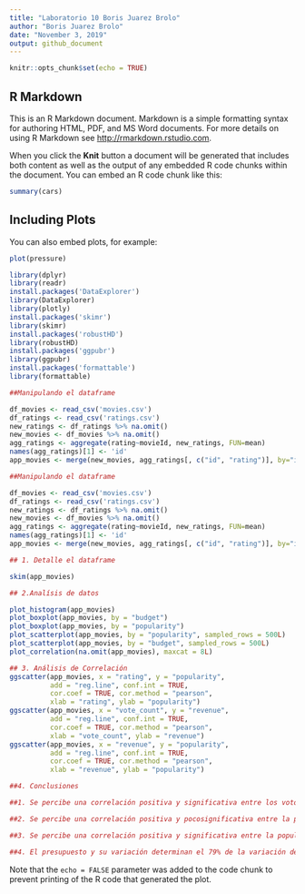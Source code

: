 ---
title: "Laboratorio 10 Boris Juarez Brolo"
author: "Boris Juarez Brolo"
date: "November 3, 2019"
output: github_document
---

```{r setup, include=FALSE}
knitr::opts_chunk$set(echo = TRUE)
```

## R Markdown

This is an R Markdown document. Markdown is a simple formatting syntax for authoring HTML, PDF, and MS Word documents. For more details on using R Markdown see <http://rmarkdown.rstudio.com>.

When you click the **Knit** button a document will be generated that includes both content as well as the output of any embedded R code chunks within the document. You can embed an R code chunk like this:

```{r cars}
summary(cars)
```

## Including Plots

You can also embed plots, for example:

```{r pressure, echo=FALSE}
plot(pressure)
```
```{r cache=TRUE, echo=FALSE}
library(dplyr)
library(readr)
install.packages('DataExplorer')
library(DataExplorer)
library(plotly)
install.packages('skimr')
library(skimr)
install.packages('robustHD')
library(robustHD)
install.packages('ggpubr')
library(ggpubr)
install.packages('formattable')
library(formattable)

##Manipulando el dataframe 

df_movies <- read_csv('movies.csv')
df_ratings <- read_csv('ratings.csv')
new_ratings <- df_ratings %>% na.omit()
new_movies <- df_movies %>% na.omit()
agg_ratings <- aggregate(rating~movieId, new_ratings, FUN=mean)
names(agg_ratings)[1] <- 'id'
app_movies <- merge(new_movies, agg_ratings[, c("id", "rating")], by="id")

```
```{r}
##Manipulando el dataframe 

df_movies <- read_csv('movies.csv')
df_ratings <- read_csv('ratings.csv')
new_ratings <- df_ratings %>% na.omit()
new_movies <- df_movies %>% na.omit()
agg_ratings <- aggregate(rating~movieId, new_ratings, FUN=mean)
names(agg_ratings)[1] <- 'id'
app_movies <- merge(new_movies, agg_ratings[, c("id", "rating")], by="id")

## 1. Detalle el dataframe

skim(app_movies)

## 2.Analísis de datos

plot_histogram(app_movies)
plot_boxplot(app_movies, by = "budget")
plot_boxplot(app_movies, by = "popularity")
plot_scatterplot(app_movies, by = "popularity", sampled_rows = 500L)
plot_scatterplot(app_movies, by = "budget", sampled_rows = 500L)
plot_correlation(na.omit(app_movies), maxcat = 8L)

## 3. Análisis de Correlación
ggscatter(app_movies, x = "rating", y = "popularity", 
          add = "reg.line", conf.int = TRUE, 
          cor.coef = TRUE, cor.method = "pearson",
          xlab = "rating", ylab = "popularity")
ggscatter(app_movies, x = "vote_count", y = "revenue", 
          add = "reg.line", conf.int = TRUE, 
          cor.coef = TRUE, cor.method = "pearson",
          xlab = "vote_count", ylab = "revenue")
ggscatter(app_movies, x = "revenue", y = "popularity", 
          add = "reg.line", conf.int = TRUE, 
          cor.coef = TRUE, cor.method = "pearson",
          xlab = "revenue", ylab = "popularity")

##4. Conclusiones

##1. Se percibe una correlación positiva y significativa entre los votos y el ingreso de las peliculas . A más votos más ingreso, la variación en los votos implica un 83% de la explicación de la variación del ingreso

##2. Se percibe una correlación positiva y pocosignificativa entre la popularidad y el rating de las peliculas . 

##3. Se percibe una correlación positiva y significativa entre la popularidad y el ingreso de las peliculas . la variación de los ingresos explica en 48% la variación de la popularidad.

##4. El presupuesto y su variación determinan el 79% de la variación del ingreso de la película.

```

Note that the `echo = FALSE` parameter was added to the code chunk to prevent printing of the R code that generated the plot.
